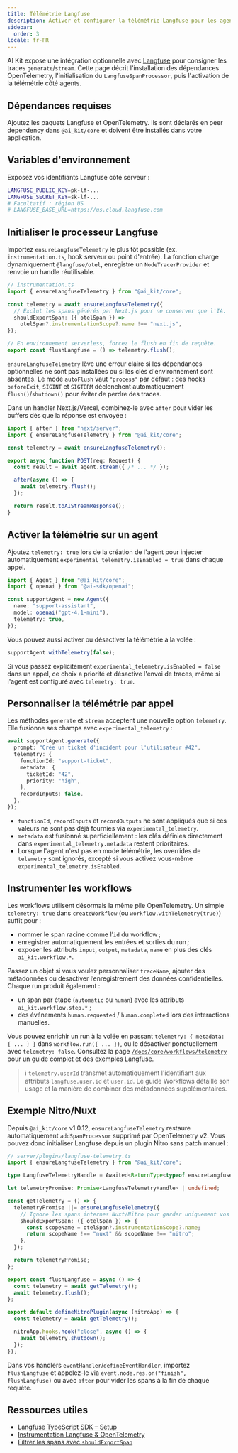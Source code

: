```yaml
---
title: Télémétrie Langfuse
description: Activer et configurer la télémétrie Langfuse pour les agents AI Kit
sidebar:
  order: 3
locale: fr-FR
---
```



AI Kit expose une intégration optionnelle avec [Langfuse](https://langfuse.com/) pour consigner les traces `generate`/`stream`. Cette page décrit l'installation des dépendances OpenTelemetry, l'initialisation du `LangfuseSpanProcessor`, puis l'activation de la télémétrie côté agents.

## Dépendances requises

Ajoutez les paquets Langfuse et OpenTelemetry. Ils sont déclarés en peer dependency dans `@ai_kit/core` et doivent être installés dans votre application.

<PackageManagers pkg="@langfuse/otel @opentelemetry/sdk-trace-node" />

## Variables d'environnement

Exposez vos identifiants Langfuse côté serveur :

```bash
LANGFUSE_PUBLIC_KEY=pk-lf-...
LANGFUSE_SECRET_KEY=sk-lf-...
# Facultatif : région US
# LANGFUSE_BASE_URL=https://us.cloud.langfuse.com
```

## Initialiser le processeur Langfuse

Importez `ensureLangfuseTelemetry` le plus tôt possible (ex. `instrumentation.ts`, hook serveur ou point d'entrée). La fonction charge dynamiquement `@langfuse/otel`, enregistre un `NodeTracerProvider` et renvoie un handle réutilisable.

```ts
// instrumentation.ts
import { ensureLangfuseTelemetry } from "@ai_kit/core";

const telemetry = await ensureLangfuseTelemetry({
  // Exclut les spans générés par Next.js pour ne conserver que l'IA.
  shouldExportSpan: ({ otelSpan }) =>
    otelSpan?.instrumentationScope?.name !== "next.js",
});

// En environnement serverless, forcez le flush en fin de requête.
export const flushLangfuse = () => telemetry.flush();
```

`ensureLangfuseTelemetry` lève une erreur claire si les dépendances optionnelles ne sont pas installées ou si les clés d'environnement sont absentes. Le mode `autoFlush` vaut `"process"` par défaut : des hooks `beforeExit`, `SIGINT` et `SIGTERM` déclenchent automatiquement `flush()`/`shutdown()` pour éviter de perdre des traces.

Dans un handler Next.js/Vercel, combinez-le avec `after` pour vider les buffers dès que la réponse est envoyée :

```ts
import { after } from "next/server";
import { ensureLangfuseTelemetry } from "@ai_kit/core";

const telemetry = await ensureLangfuseTelemetry();

export async function POST(req: Request) {
  const result = await agent.stream({ /* ... */ });

  after(async () => {
    await telemetry.flush();
  });

  return result.toAIStreamResponse();
}
```

## Activer la télémétrie sur un agent

Ajoutez `telemetry: true` lors de la création de l'agent pour injecter automatiquement `experimental_telemetry.isEnabled = true` dans chaque appel.

```ts
import { Agent } from "@ai_kit/core";
import { openai } from "@ai-sdk/openai";

const supportAgent = new Agent({
  name: "support-assistant",
  model: openai("gpt-4.1-mini"),
  telemetry: true,
});
```

Vous pouvez aussi activer ou désactiver la télémétrie à la volée :

```ts
supportAgent.withTelemetry(false);
```

Si vous passez explicitement `experimental_telemetry.isEnabled = false` dans un appel, ce choix a priorité et désactive l'envoi de traces, même si l'agent est configuré avec `telemetry: true`.

## Personnaliser la télémétrie par appel

Les méthodes `generate` et `stream` acceptent une nouvelle option `telemetry`. Elle fusionne ses champs avec `experimental_telemetry` :

```ts
await supportAgent.generate({
  prompt: "Crée un ticket d'incident pour l'utilisateur #42",
  telemetry: {
    functionId: "support-ticket",
    metadata: {
      ticketId: "42",
      priority: "high",
    },
    recordInputs: false,
  },
});
```

- `functionId`, `recordInputs` et `recordOutputs` ne sont appliqués que si ces valeurs ne sont pas déjà fournies via `experimental_telemetry`.
- `metadata` est fusionné superficiellement : les clés définies directement dans `experimental_telemetry.metadata` restent prioritaires.
- Lorsque l'agent n'est pas en mode télémétrie, les overrides de `telemetry` sont ignorés, excepté si vous activez vous-même `experimental_telemetry.isEnabled`.

## Instrumenter les workflows

Les workflows utilisent désormais la même pile OpenTelemetry. Un simple `telemetry: true` dans `createWorkflow` (ou `workflow.withTelemetry(true)`) suffit pour :

- nommer le span racine comme l’`id` du workflow ;
- enregistrer automatiquement les entrées et sorties du run ;
- exposer les attributs `input`, `output`, `metadata`, `name` en plus des clés `ai_kit.workflow.*`.

Passez un objet si vous voulez personnaliser `traceName`, ajouter des métadonnées ou désactiver l’enregistrement des données confidentielles. Chaque run produit également :

- un span par étape (`automatic` ou `human`) avec les attributs `ai_kit.workflow.step.*` ;
- des événements `human.requested` / `human.completed` lors des interactions manuelles.

Vous pouvez enrichir un run à la volée en passant `telemetry: { metadata: { ... } }` dans `workflow.run({ ... })`, ou le désactiver ponctuellement avec `telemetry: false`. Consultez la page [`/docs/core/workflows/telemetry`](/core/workflows/telemetry/) pour un guide complet et des exemples Langfuse.

> ℹ️ `telemetry.userId` transmet automatiquement l'identifiant aux attributs `langfuse.user.id` et `user.id`. Le guide Workflows détaille son usage et la manière de combiner des métadonnées supplémentaires.

## Exemple Nitro/Nuxt

Depuis `@ai_kit/core` v1.0.12, `ensureLangfuseTelemetry` restaure automatiquement `addSpanProcessor` supprimé par OpenTelemetry v2. Vous pouvez donc initialiser Langfuse depuis un plugin Nitro sans patch manuel :

```ts
// server/plugins/langfuse-telemetry.ts
import { ensureLangfuseTelemetry } from "@ai_kit/core";

type LangfuseTelemetryHandle = Awaited<ReturnType<typeof ensureLangfuseTelemetry>>;

let telemetryPromise: Promise<LangfuseTelemetryHandle> | undefined;

const getTelemetry = () => {
  telemetryPromise ||= ensureLangfuseTelemetry({
    // Ignore les spans internes Nuxt/Nitro pour garder uniquement vos traces applicatives.
    shouldExportSpan: ({ otelSpan }) => {
      const scopeName = otelSpan?.instrumentationScope?.name;
      return scopeName !== "nuxt" && scopeName !== "nitro";
    },
  });

  return telemetryPromise;
};

export const flushLangfuse = async () => {
  const telemetry = await getTelemetry();
  await telemetry.flush();
};

export default defineNitroPlugin(async (nitroApp) => {
  const telemetry = await getTelemetry();

  nitroApp.hooks.hook("close", async () => {
    await telemetry.shutdown();
  });
});
```

Dans vos handlers `eventHandler`/`defineEventHandler`, importez `flushLangfuse` et appelez-le via `event.node.res.on("finish", flushLangfuse)` ou avec `after` pour vider les spans à la fin de chaque requête.

## Ressources utiles

- [Langfuse TypeScript SDK – Setup](https://langfuse.com/docs/observability/sdk/typescript/setup)
- [Instrumentation Langfuse & OpenTelemetry](https://langfuse.com/docs/observability/sdk/typescript/instrumentation)
- [Filtrer les spans avec `shouldExportSpan`](https://langfuse.com/docs/observability/sdk/typescript/advanced-usage)
